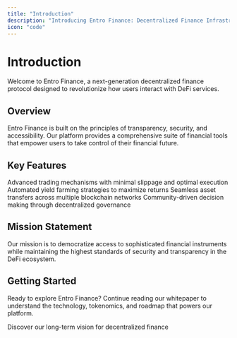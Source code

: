 ```yaml
---
title: "Introduction"
description: "Introducing Entro Finance: Decentralized Finance Infrastructure"
icon: "code"
---
```


# Introduction

Welcome to Entro Finance, a next-generation decentralized finance protocol designed to revolutionize how users interact with DeFi services.

## Overview

Entro Finance is built on the principles of transparency, security, and accessibility. Our platform provides a comprehensive suite of financial tools that empower users to take control of their financial future.

## Key Features

<CardGroup cols={2}>
  <Card title="Decentralized Trading" icon="chart-line">
    Advanced trading mechanisms with minimal slippage and optimal execution
  </Card>
  <Card title="Yield Optimization" icon="coins">
    Automated yield farming strategies to maximize returns
  </Card>
  <Card title="Cross-Chain Support" icon="link">
    Seamless asset transfers across multiple blockchain networks
  </Card>
  <Card title="Governance" icon="users">
    Community-driven decision making through decentralized governance
  </Card>
</CardGroup>

## Mission Statement

Our mission is to democratize access to sophisticated financial instruments while maintaining the highest standards of security and transparency in the DeFi ecosystem.

## Getting Started

Ready to explore Entro Finance? Continue reading our whitepaper to understand the technology, tokenomics, and roadmap that powers our platform.

<Card title="Next: Vision & Goals" icon="arrow-right" href="/whitepaper/vision">
  Discover our long-term vision for decentralized finance
</Card>